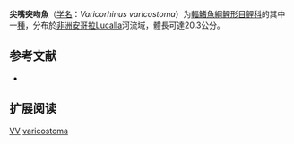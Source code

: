 {{Speciesbox
| name = 尖嘴突吻魚
| status = DD
| status_system = IUCN3.1
| image = 
| genus = Varicorhinus
| species = varicostoma
| authority = [[Boulenger|Boulenger]], 1910
| synonyms = 
}}

'''尖嘴突吻魚'''（[[学名|学名]]：''Varicorhinus varicostoma''）为[[輻鰭魚綱|輻鰭魚綱]][[鯉形目|鯉形目]][[鲤科|鲤科]]的其中一[[種|種]]，分布於[[非洲|非洲]][[安哥拉|安哥拉]]Lucalla河流域，體長可達20.3公分。

== 参考文献 ==
*{{FishBase_species|genus=Varicorhinus|species=varicostoma|year=2011|month=12}}

== 扩展阅读 ==
{{refbegin}}
{{wikispecies-inline|Varicorhinus varicostoma|尖嘴突吻魚}}
{{refend}}
{{Taxonbar|from=Q3756878}}

[[Category:IUCN红色名录数据缺乏物种|VV]]
[[Category:突吻魚屬|varicostoma]]


{{Cypriniformes-stub}}